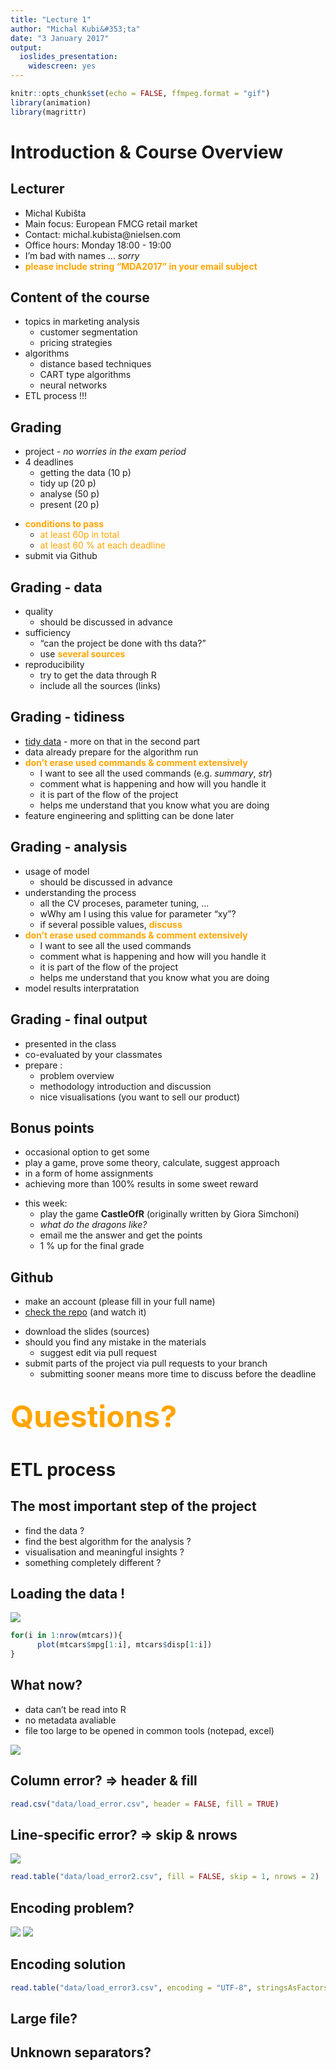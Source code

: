 ```yaml
---
title: "Lecture 1"
author: "Michal Kubi&#353;ta"
date: "3 January 2017"
output:
  ioslides_presentation:
    widescreen: yes
---
```


```r
knitr::opts_chunk$set(echo = FALSE, ffmpeg.format = "gif")
library(animation)
library(magrittr)
```
# Introduction & Course Overview

## Lecturer
- Michal Kubi&#353;ta
- Main focus: European FMCG retail market
- Contact: michal.kubista@nielsen.com
- Office hours: Monday 18:00 - 19:00
- I'm bad with names ... *sorry*
- <font color = "orange">**please include string "MDA2017" in your email subject** </font>

<!-- TODO edit the office hours -->

## Content of the course
- topics in marketing analysis
    + customer segmentation
    + pricing strategies
- algorithms 
    + distance based techniques
    + CART type algorithms
    + neural networks
- ETL process !!!

## Grading
- project - *no worries in the exam period*
- 4 deadlines
    + getting the data (10 p)
    + tidy up (20 p)
    + analyse (50 p)
    + present (20 p)

<!-- TODO edit the weights -->

- <font color= "orange"> **conditions to pass** </font>
    + <font color= "orange"> at least 60p in total </font>
    + <font color= "orange"> at least 60 % at each deadline </font> 
- submit via Github

## Grading - data
- quality
    + should be discussed in advance
- sufficiency
    + "can the project be done with ths data?"
    + use <font color = "orange">**several sources**</font>
- reproducibility
    + try to get the data through R
    + include all the sources (links)

## Grading - tidiness
- [tidy data](http://vita.had.co.nz/papers/tidy-data.pdf) - more on that in the second part
- data already prepare for the algorithm run
- <font color = "orange">**don't erase used commands & comment extensively**</font>
    + I want to see all the used commands (e.g. *summary*, *str*)
    + comment what is happening and how will you handle it
    + it is part of the flow of the project
    + helps me understand that you know what you are doing
- feature engineering and splitting can be done later

## Grading - analysis
- usage of model
    + should be discussed in advance
- understanding the process
    + all the CV proceses, parameter tuning, ...
    + wWhy am I using this value for parameter "xy"?
    + if several possible values, <font color = "orange">**discuss**</font>
- <font color = "orange">**don't erase used commands & comment extensively**</font>
    + I want to see all the used commands
    + comment what is happening and how will you handle it
    + it is part of the flow of the project
    + helps me understand that you know what you are doing
- model results interpratation

## Grading - final output
- presented in the class
- co-evaluated by your classmates
- prepare :
    + problem overview
    + methodology introduction and discussion
    + nice visualisations (you want to sell our product)

## Bonus points
- occasional option to get some
- play a game, prove some theory, calculate, suggest approach
- in a form of home assignments
- achieving more than 100% results in some sweet reward

<!-- TODO grading system -->

- this week:
    + play the game **CastleOfR** (originally written by Giora Simchoni)
    + *what do the dragons like?*
    + email me the answer and get the points
    + 1 % up for the final grade

<!-- TODO how much % for CastleOfR -->

## Github
- make an account (please fill in your full name)
- [check the repo](https://github.com/MDA2018/lectures) (and watch it)

<!-- TODO make that repo -->

- download the slides (sources)
- should you find any mistake in the materials
    + suggest edit via pull request
- submit parts of the project via pull requests to your branch
    + submitting sooner means more time to discuss before the deadline

<!-- TODO setup project structure and branches -->
<!-- TODO github classroom -->

##  {.flexbox .vcenter}

<font size="24" color ="orange"> **Questions?** </font>  

# ETL process

## The most important step of the project
- find the data ?
- find the best algorithm for the analysis ?
- visualisation and meaningful insights ?
- something completely different ?

## Loading the data !
<img src="data/load_error.gif">

```r

for(i in 1:nrow(mtcars)){
      plot(mtcars$mpg[1:i], mtcars$disp[1:i])
}
```

## What now?
- data can't be read into R 
- no metadata avaliable
- file too large to be opened in common tools (notepad, excel)

<img src="data/load_error.png">


## Column error? => header & fill
```r
read.csv("data/load_error.csv", header = FALSE, fill = TRUE)
```


## Line-specific error? => skip & nrows

<img src="data/load_error2.png">
```r
read.table("data/load_error2.csv", fill = FALSE, skip = 1, nrows = 2)
```

## Encoding problem?

<img src="data/load_error3.png">
<img src="data/load_error3_2.png">  

## Encoding solution
```r
read.table("data/load_error3.csv", encoding = "UTF-8", stringsAsFactors = FALSE)
```

## Large file?

<!-- TODO fread -->

## Unknown separators?

<!-- TODO  readLines & fread -->